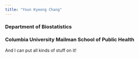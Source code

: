 ```yaml
---
title: "Youn Kyeong Chang"
---
```


### Department of Biostatistics 
### Columbia University Mailman School of Public Health

And I can put all kinds of stuff on it!